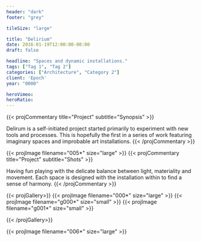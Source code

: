 ```yaml
---
header: "dark"
footer: "grey"

tileSize: "large"

title: "Delirium"
date: 2016-01-19T12:00:00-00:00    
draft: false

headline: "Spaces and dynamic installations."
tags: ["Tag 1", "Tag 2"]
categories: ["Architecture", "Category 2"]
client: 'Epoch'
year: "0000"

heroVimeo:
heroRatio:
---
```


<!--commentary-->{{< projCommentary title="Project" subtitle="Synopsis" >}}
Delirum is a self-initiated project started primarily to experiment with new tools and processes. This is hopefully the first in a series of work featuring imaginary spaces and improbable art installations.
{{< /projCommentary >}}

<!--image-->{{< projImage filename="005*" size="large" >}}

<!--commentary-->{{< projCommentary title="Project" subtitle="Shots" >}}
Having fun playing with the delicate balance between light, materiality and movement. Each space is designed with the installation within to find a sense of harmony.
{{< /projCommentary >}}


<!--image-->


{{< projGallery>}}
{{< projImage filename="000*" size="large" >}}
{{< projImage filename="g000*" size="small" >}}
{{< projImage filename="g001*" size="small" >}}

{{< /projGallery>}}

{{< projImage filename="006*" size="large" >}}
